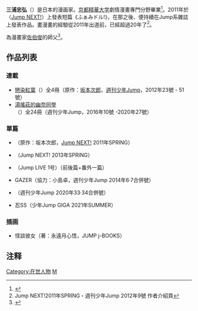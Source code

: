 {{noteTA
|1=zh:湯搖莊的幽奈同學;zh-cn:摇曳庄有位幽奈小姐;zh-hk:搖曳莊的幽奈小姐;zh-tw:搖曳莊的幽奈小姐;
}}
{{Infobox comics creator
| 名稱 = 三浦忠弘
| 外文名 =
| 外文 =
| 圖片 =
| 圖片尺寸 = 
| 圖片簡介 = 	
| 本名 = 
| 日文名稱 = ミウラ タダヒロ
| 平假名 = 
| 羅馬拼音 = 
| 筆名 =
| 出生日期 = 
| 出生地點 = 
| 逝世日期 = 
| 逝世地點 = 
| 國籍 = {{JPN}}
| 職業 =[[漫畫家|漫畫家]]
| 稱號 = 
| 活動開始 = <!-- XXXX年 -->
| 活動結束 = <!-- YYYY年 -->
| 類型 =[[漫畫|漫畫]]
| 代表作 = 《[[搖曳莊的幽奈小姐|搖曳莊的幽奈小姐]]》
| 合作人 = 
| 配偶 = 
| 兒女 = 
| 親屬 = 
| 獎項 = 
| 簽名 = Tadahiro_Miura_sign.svg
| 網站 = 
| module = 
}}

'''三浦忠弘'''（{{lang-ja|ミウラ タダヒロ}}）是日本的漫画家。[[京都精華大学|京都精華大学]]劇情漫畫專門分野畢業<ref name="seika">{{Cite web|date=2012-05-17|url=http://www.kyoto-seika.ac.jp/info/info/topics/2012/05/17/3537/|title=ストーリーマンガ専門分野卒業生 ミウラタダヒロさん 「恋染紅葉」が『週刊少年ジャンプ』で連載開始|publisher=京都精華大学|accessdate=2016-03-23|deadurl=yes|archiveurl=https://web.archive.org/web/20160325151057/http://www.kyoto-seika.ac.jp/info/info/topics/2012/05/17/3537/|archivedate=2016-03-25}}</ref>。2011年於〈[[週刊少年Jump的增刊号|Jump NEXT!]]〉上發表短篇《ふぁみドル!》，在那之後、便持續在Jump系雜誌上發表作品。畫漫畫的經驗從2011年出道前，已經超過20年了<ref>Jump NEXT!2011年SPRING・週刊少年Jump 2012年9號 作者介紹頁</ref>。

為漫畫家[[佐伯俊|佐伯俊]]的師父<ref>{{Cite web |url=http://otapol.jp/2016/02/post-5599.html |title=ミウラタダヒロ氏『ゆらぎ荘の幽奈さん』巨乳温泉祭で好スタート! |accessdate=2017-02-13 |archive-date=2017-07-18 |archive-url=https://web.archive.org/web/20170718135412/http://otapol.jp/2016/02/post-5599.html |dead-url=no }}</ref>。

== 作品列表 ==

=== 連載 ===
* [[戀染紅葉|戀染紅葉]]（{{lang|ja|恋染紅葉}}）全4冊（原作：[[坂本次郎|坂本次郎]]，[[週刊少年Jump|週刊少年Jump]]，2012年23號 - 51號）
* [[湯搖莊的幽奈同學|湯搖莊的幽奈同學]]（{{lang|ja|ゆらぎ荘の幽奈さん}}）全24冊（週刊少年Jump，2016年10號 -2020年27號）

=== 單篇 ===
* {{lang|ja|ふぁみドル!}}（原作：坂本次郎，[[週刊少年Jump的增刊號|Jump NEXT!]] 2011年SPRING）
* {{lang|ja|ハイスペック・ラヴァーズ}}（Jump NEXT! 2013年SPRING）
* {{lang|ja|にくきゅー!}}（Jump LIVE 1号）（前後篇+番外一篇）
* GAZER（協力：小島卓，週刊少年Jump 2014年6·7合併號）
* {{lang|ja|銀色のセブン}}（週刊少年Jump 2020年33·34合併號）
* 忍SS（少年Jump GIGA 2021年SUMMER）

=== 插画 ===
* 怪談彼女（著：永遠月心悟，JUMP j-BOOKS）

== 注释 ==
{{Reflist}}
[[Category:在世人物|Category:在世人物]]
[[Category:日本漫画家|M]]